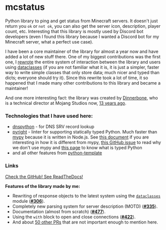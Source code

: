 <script lang="ts">import Icon from '@iconify/svelte';</script>

# mcstatus

Python library to ping and get status from Minecraft servers. It doesn't just return you `ok` or `not ok`, you can also get the server icon, description, player count, etc. Interesting that this library is mostly used by Discord bot developers (even I found this library because I wanted a Discord bot for my Minecraft server, what a perfect use case).

I have been a core maintainer of the library for almost a year now and have added a lot of new stuff there. One of my biggest contributions was the first one, I [rewrote](https://github.com/py-mine/mcstatus/pull/306) the entire system of interaction between the library and users using [dataclasses](https://docs.python.org/3/library/dataclasses.html) (if you are not familiar what it is, it is just a simpler, faster way to write simple classes that only store data; much nicer and typed than dicts; everyone should try it). Since this rewrite took a lot of time, it so happened that I made many other contributions to this library and became a maintainer!

And one more interesting fact: the library was created by [Dinnerbone](https://minecraft.wiki/w/Nathan_Adams), who is a technical director at Mojang Studios now, [13 years ago](https://github.com/py-mine/mcstatus/commit/b463a4b9196d7e34883be33a4322e095b1073a41).

### Technologies that I have used here:

- [dnspython](https://dnspython.readthedocs.io/en/latest/) - for DNS SRV record lookup
- [pyright](https://github.com/microsoft/pyright#readme) - linter for supporting statically typed Python. Much faster than [mypy](https://www.mypy-lang.org/) because it is written in Node.js. See [this document](https://github.com/microsoft/pyright/blob/main/docs/mypy-comparison.md) if you are interesting in how it is different from mypy, [this GitHub issue](https://github.com/py-mine/mcstatus/issues/699) to read why we don't use mypy and [this page](https://www.google.com/search?q=what+is+typed+python) to know what is typed Python
- and all other features from [python-template](/python-template)

### Links

<a href="https://s.perchun.it/mcstatus/github" class="btn variant-filled">
	<Icon icon="mdi:github" />
	Check the GitHub!
</a>

<a href="https://s.perchun.it/mcstatus/readthedocs" class="btn variant-filled">
	<Icon icon="simple-icons:readthedocs" />
	See ReadTheDocs!
</a>

**Features of the library made by me:**

- Rewriting of response objects to the latest system using the [`dataclasses`](https://docs.python.org/3/library/dataclasses.html) module (**[#306](https://github.com/py-mine/mcstatus/pull/306)**).
- Completely new parsing system for server description (MOTD) (**[#335](https://github.com/py-mine/mcstatus/pull/335)**).
- Documentation (almost from scratch) (**[#477](https://github.com/py-mine/mcstatus/pull/477)**).
- Using the `with` block to open and close connections (**[#422](https://github.com/py-mine/mcstatus/pull/422)**).
- And about [50 other PRs](https://github.com/py-mine/mcstatus/pulls/PerchunPak) that are not important enough to mention here.
